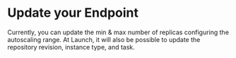 # Update your Endpoint

Currently, you can update the min & max number of replicas configuring the autoscaling range.
At Launch, it will also be possible to update the repository revision, instance type, and task.
